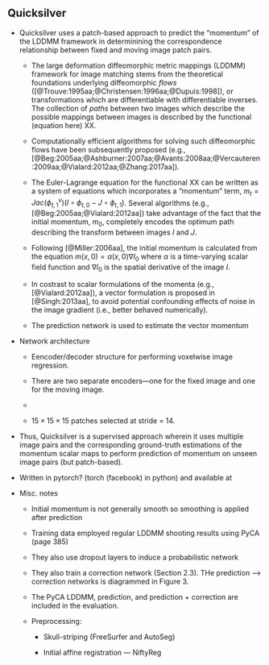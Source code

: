

## Quicksilver

* Quicksilver uses a patch-based approach to predict the "momentum" of the LDDMM framework
in determinining the correspondence relationship between fixed and moving image patch pairs.

    * The large deformation diffeomorphic metric mappings (LDDMM) framework for image matching
      stems from the theoretical foundations underlying diffeomorphic *flows*
      ([@Trouve:1995aa;@Christensen:1996aa;@Dupuis:1998]), or transformations which are
      differentiable with differentiable inverses.  The collection of *paths* between two
      images which describe the possible mappings between images is described by the
      functional (equation here) XX.

    * Computationally efficient algorithms for solving such diffeomorphic flows have been subsequently proposed
      (e.g., [@Beg:2005aa;@Ashburner:2007aa;@Avants:2008aa;@Vercauteren:2009aa;@Vialard:2012aa;@Zhang:2017aa]).

    * The Euler-Lagrange equation for the functional XX can be written as a system of equations
      which incorporates a "momentum" term,
      $m_{t} = Jac\left( \phi^v_{t,1} \right)\left( I \circ \phi_{t,0} - J \circ \phi_{t,1} \right)$.
      Several algorithms (e.g., [@Beg:2005aa;@Vialard:2012aa]) take advantage of the fact that the initial momentum, $m_0$,
      completely encodes the optimum path describing the transform between images $I$ and $J$.

    * Following [@Miller:2006aa], the initial momentum is calculated from the equation
      $m\left(x, 0\right) = \alpha\left(x, 0\right) \nabla I_0$ where $\alpha$ is a time-varying
      scalar field function and $\nabla I_0$ is the spatial derivative of the image $I$.

    * In costrast to scalar formulations of the momenta (e.g., [@Vialard:2012aa]), a vector formulation
      is proposed in [@Singh:2013aa], to avoid potential confounding effects of noise in the image
      gradient (i.e., better behaved numerically).

    * The prediction network is used to estimate the vector momentum

* Network architecture

    * Eencoder/decoder structure for performing voxelwise image regression.

    * There are two separate encoders---one for the fixed image and one for the moving image.

    *

    * $15 \times 15 \times 15$ patches selected at stride = 14.

* Thus, Quicksilver is a supervised approach wherein it uses multiple image pairs
and the corresponding ground-truth estimations of the momentum scalar maps to perform
prediction of momentum on unseen image pairs (but patch-based).

* Written in pytorch?  (torch (facebook) in python) and available at

* Misc. notes

    * Initial momentum is not generally smooth so smoothing is applied after prediction

    * Training data employed regular LDDMM shooting results using PyCA (page 385)

    * They also use dropout layers to induce a probabilistic network

    * They also train a correction network (Section 2.3).  THe prediction ---> correction
      networks is diagrammed in Figure 3.

    * The PyCA LDDMM, prediction, and prediction + correction are included in the evaluation.

    * Preprocessing:

        * Skull-striping (FreeSurfer and AutoSeg)

        * Initial affine registration --- NiftyReg
